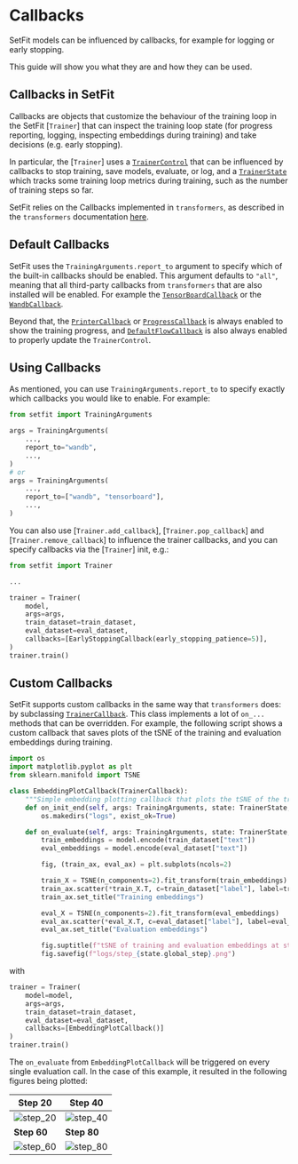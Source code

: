 
# Callbacks
SetFit models can be influenced by callbacks, for example for logging or early stopping.

This guide will show you what they are and how they can be used.

## Callbacks in SetFit

Callbacks are objects that customize the behaviour of the training loop in the SetFit [`Trainer`] that can inspect the training loop state (for progress reporting, logging, inspecting embeddings during training) and take decisions (e.g. early stopping).

In particular, the [`Trainer`] uses a [`TrainerControl`](https://huggingface.co/docs/transformers/main_classes/callback#transformers.TrainerControl) that can be influenced by callbacks to stop training, save models, evaluate, or log, and a [`TrainerState`](https://huggingface.co/docs/transformers/main_classes/callback#transformers.TrainerState) which tracks some training loop metrics during training, such as the number of training steps so far.

SetFit relies on the Callbacks implemented in `transformers`, as described in the `transformers` documentation [here](https://huggingface.co/docs/transformers/main_classes/callback).

## Default Callbacks

SetFit uses the `TrainingArguments.report_to` argument to specify which of the built-in callbacks should be enabled. This argument defaults to `"all"`, meaning that all third-party callbacks from `transformers` that are also installed will be enabled. For example the [`TensorBoardCallback`](https://huggingface.co/docs/transformers/main_classes/callback#transformers.integrations.TensorBoardCallback) or the [`WandbCallback`](https://huggingface.co/docs/transformers/main_classes/callback#transformers.integrations.WandbCallback).

Beyond that, the [`PrinterCallback`](https://huggingface.co/docs/transformers/main_classes/callback#transformers.PrinterCallback) or [`ProgressCallback`](https://huggingface.co/docs/transformers/main_classes/callback#transformers.ProgressCallback) is always enabled to show the training progress, and [`DefaultFlowCallback`](https://huggingface.co/docs/transformers/main_classes/callback#transformers.DefaultFlowCallback) is also always enabled to properly update the `TrainerControl`.

## Using Callbacks

As mentioned, you can use `TrainingArguments.report_to` to specify exactly which callbacks you would like to enable. For example:

```py
from setfit import TrainingArguments

args = TrainingArguments(
    ...,
    report_to="wandb",
    ...,
)
# or 
args = TrainingArguments(
    ...,
    report_to=["wandb", "tensorboard"],
    ...,
)
```
You can also use [`Trainer.add_callback`], [`Trainer.pop_callback`] and [`Trainer.remove_callback`] to influence the trainer callbacks, and you can specify callbacks via the [`Trainer`] init, e.g.:

```py
from setfit import Trainer

...

trainer = Trainer(
    model,
    args=args,
    train_dataset=train_dataset,
    eval_dataset=eval_dataset,
    callbacks=[EarlyStoppingCallback(early_stopping_patience=5)],
)
trainer.train()
```

## Custom Callbacks

SetFit supports custom callbacks in the same way that `transformers` does: by subclassing [`TrainerCallback`](https://huggingface.co/docs/transformers/main_classes/callback#transformers.TrainerCallback). This class implements a lot of `on_...` methods that can be overridden. For example, the following script shows a custom callback that saves plots of the tSNE of the training and evaluation embeddings during training.

```py
import os
import matplotlib.pyplot as plt
from sklearn.manifold import TSNE

class EmbeddingPlotCallback(TrainerCallback):
    """Simple embedding plotting callback that plots the tSNE of the training and evaluation datasets throughout training."""
    def on_init_end(self, args: TrainingArguments, state: TrainerState, control: TrainerControl, **kwargs):
        os.makedirs("logs", exist_ok=True)

    def on_evaluate(self, args: TrainingArguments, state: TrainerState, control: TrainerControl, model: SetFitModel, **kwargs):
        train_embeddings = model.encode(train_dataset["text"])
        eval_embeddings = model.encode(eval_dataset["text"])

        fig, (train_ax, eval_ax) = plt.subplots(ncols=2)

        train_X = TSNE(n_components=2).fit_transform(train_embeddings)
        train_ax.scatter(*train_X.T, c=train_dataset["label"], label=train_dataset["label"])
        train_ax.set_title("Training embeddings")

        eval_X = TSNE(n_components=2).fit_transform(eval_embeddings)
        eval_ax.scatter(*eval_X.T, c=eval_dataset["label"], label=eval_dataset["label"])
        eval_ax.set_title("Evaluation embeddings")

        fig.suptitle(f"tSNE of training and evaluation embeddings at step {state.global_step} of {state.max_steps}.")
        fig.savefig(f"logs/step_{state.global_step}.png")
```

with

```py
trainer = Trainer(
    model=model,
    args=args,
    train_dataset=train_dataset,
    eval_dataset=eval_dataset,
    callbacks=[EmbeddingPlotCallback()]
)
trainer.train()
```

The `on_evaluate` from `EmbeddingPlotCallback` will be triggered on every single evaluation call. In the case of this example, it resulted in the following figures being plotted:

| Step 20     | Step 40     |
|-------------|-------------|
| ![step_20](https://github.com/huggingface/setfit/assets/37621491/7200d00a-fd48-4038-bcbe-f2d5f1280162) | ![step_40](https://github.com/huggingface/setfit/assets/37621491/be12e3c4-867c-452d-89a0-0677f035516d) |
| **Step 60** | **Step 80** |
| ![step_60](https://github.com/huggingface/setfit/assets/37621491/3a384aa2-51ce-40d7-b02c-a2c986f3aeb4) | ![step_80](https://github.com/huggingface/setfit/assets/37621491/b5aa9835-40cb-4327-9f31-b3ababeca769) |